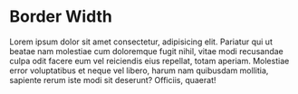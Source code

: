 
<Meta title="CSS/Dark/BorderWidth" />

# Border Width

Lorem ipsum dolor sit amet consectetur, adipisicing elit. Pariatur qui ut
beatae nam molestiae cum doloremque fugit nihil, vitae modi recusandae culpa
odit facere eum vel reiciendis eius repellat, totam aperiam. Molestiae error
voluptatibus et neque vel libero, harum nam quibusdam mollitia, sapiente rerum
iste modi sit deserunt? Officiis, quaerat!

<DesignTokenDocBlock categoryName="dist/css/Dark/borderWidth.css" maxHeight={10000} />
